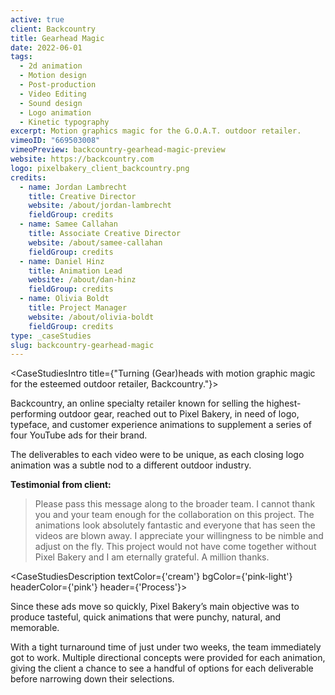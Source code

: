 ```yaml
---
active: true
client: Backcountry
title: Gearhead Magic
date: 2022-06-01
tags:
  - 2d animation
  - Motion design
  - Post-production
  - Video Editing
  - Sound design
  - Logo animation
  - Kinetic typography
excerpt: Motion graphics magic for the G.O.A.T. outdoor retailer.
vimeoID: "669503008"
vimeoPreview: backcountry-gearhead-magic-preview
website: https://backcountry.com
logo: pixelbakery_client_backcountry.png
credits:
  - name: Jordan Lambrecht
    title: Creative Director
    website: /about/jordan-lambrecht
    fieldGroup: credits
  - name: Samee Callahan
    title: Associate Creative Director
    website: /about/samee-callahan
    fieldGroup: credits
  - name: Daniel Hinz
    title: Animation Lead
    website: /about/dan-hinz
    fieldGroup: credits
  - name: Olivia Boldt
    title: Project Manager
    website: /about/olivia-boldt
    fieldGroup: credits
type: _caseStudies
slug: backcountry-gearhead-magic
---
```


<CaseStudiesIntro title={"Turning (Gear)heads with motion graphic magic for the esteemed outdoor retailer, Backcountry."}>

Backcountry, an online specialty retailer known for selling the highest-performing outdoor gear, reached out to Pixel Bakery, in need of logo, typeface, and customer experience animations to supplement a series of four YouTube ads for their brand.

The deliverables to each video were to be unique, as each closing logo animation was a subtle nod to a different outdoor industry.

**Testimonial from client:**

> Please pass this message along to the broader team. I cannot thank you and your team enough for the collaboration on this project. The animations look absolutely fantastic and everyone that has seen the videos are blown away. I appreciate your willingness to be nimble and adjust on the fly. This project would not have come together without Pixel Bakery and I am eternally grateful. A million thanks.

</CaseStudiesIntro>
<PageSection color={'white'} id={'other-videos'}>
  <InnerWrapper>
    <VimeoPlayer videoID={'669503482'} />
    <VimeoPlayer videoID={'669504297'} />
    <VimeoPlayer videoID={'669504130'} />

  </InnerWrapper>
</PageSection>

<CaseStudiesDescription textColor={'cream'} bgColor={'pink-light'} headerColor={'pink'} header={'Process'}>

Since these ads move so quickly, Pixel Bakery’s main objective was to produce tasteful, quick animations that were punchy, natural, and memorable.

With a tight turnaround time of just under two weeks, the team immediately got to work. Multiple directional concepts were provided for each animation, giving the client a chance to see a handful of options for each deliverable before narrowing down their selections.

</CaseStudiesDescription>
